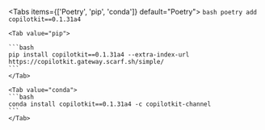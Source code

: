 <Tabs items={['Poetry', 'pip', 'conda']} default="Poetry">
    <Tab value="Poetry">
    ```bash
    poetry add copilotkit==0.1.31a4
    ```
    </Tab>
    
    <Tab value="pip">

    ```bash
    pip install copilotkit==0.1.31a4 --extra-index-url https://copilotkit.gateway.scarf.sh/simple/
    ```
    </Tab>
    
    <Tab value="conda">
    ```bash
    conda install copilotkit==0.1.31a4 -c copilotkit-channel
    ```
    </Tab>
</Tabs>

